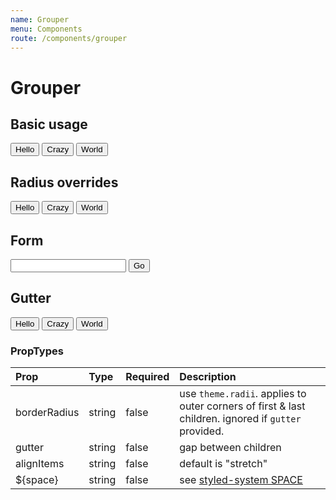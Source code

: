 ```yaml
---
name: Grouper
menu: Components
route: /components/grouper
---
```



# Grouper

## Basic usage

<Playground>
  <Grouper>
    <Button>Hello</Button>
    <Button>Crazy</Button>
    <Button>World</Button>
  </Grouper>
</Playground>

## Radius overrides

<Playground>
  <Grouper borderRadius="0">
    <Button>Hello</Button>
    <Button>Crazy</Button>
    <Button>World</Button>
  </Grouper>
</Playground>

## Form

<Playground>
  <Grouper borderRadius="base">
    <input type="text" />
    <Button>Go</Button>
  </Grouper>
</Playground>

## Gutter

<Playground>
  <Grouper gutter="1.6rem">
    <Button>Hello</Button>
    <Button>Crazy</Button>
    <Button>World</Button>
  </Grouper>
</Playground>


### PropTypes
| Prop | Type | Required | Description |
|:-----|:-----|:---------|:------------|
| borderRadius | string | false | use `theme.radii`. applies to outer corners of first & last children. ignored if `gutter` provided. |
| gutter | string | false | gap between children |
| alignItems | string | false | default is "stretch" |
| ${space} | string | false | see [styled-system SPACE](https://jxnblk.com/styled-system/#margin--padding) |
